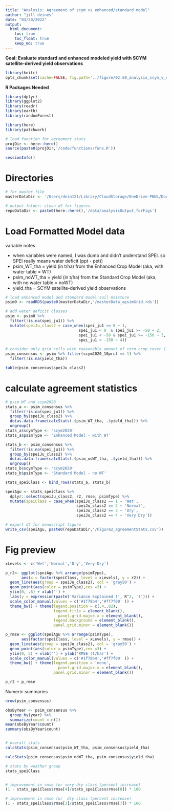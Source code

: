 ```yaml
---
title: "Analysis: Agreement of scym vs enhanced/standard model"
author: "jill deines"
date: "03/20/2022"
output: 
  html_document:
    toc: true
    toc_float: true
    keep_md: true
---
```


**Goal: Evaluate standard and enhanced modeled yield with SCYM satellite-derived yield observations**


```r
library(knitr)
opts_chunk$set(cache=FALSE, fig.path='../figure/02.50_analysis_scym_v_cropModels/')
```

**R Packages Needed**

```r
library(dplyr)
library(ggplot2)
library(readr)
library(earth)
library(randomForest)

library(here)
library(patchwork)

# load function for agreement stats
projDir <- here::here()
source(paste0(projDir,'/code/functions/funs.R'))

sessionInfo()
```

# Directories

```r
# for master file
masterDataDir <- '/Users/dein121/Library/CloudStorage/OneDrive-PNNL/Documents/projects/2022_compass_GLM/paper_gw_subsidy/data/RepoData'

# output folder: clean df for figures
repoDataDir <- paste0(here::here(),'/data/analysisOutput_forFigs')

```

# Load Formatted Model data

variable notes 

* when variables were named, I was dumb and didn't understand SPEI. so SPEI really means water deficit (ppt - pet))
* psim_WT_tha = yield (in t/ha) from the Enhanced Crop Model (aka, with water table = WT)
* psim_noWT_tha = yield (in t/ha) from the Standard Crop Model (aka, with no water table = noWT)
* yield_tha = SCYM satellite-derived yield observations



```r
# load enhanced model and standard model soil moisture
psim0 <- readRDS(paste0(masterDataDir,'/masterData_apsimGrid.rds'))

# add water deficit classes
psim <- psim0 %>%
  filter(!is.na(spei_ju1)) %>%
  mutate(speiJu_class2 = case_when(spei_ju1 >= 0 ~ 1,
                                spei_ju1 < 0  & spei_ju1 >= -50 ~ 2,
                                spei_ju1 < -50 & spei_ju1 >= -150 ~ 3,
                                spei_ju1 < -150 ~ 4))

# consider only grid cells with reasonable amount of corn crop cover (10%+)
psim_consensus <- psim %>% filter(scym2020_10prct == 1) %>%
  filter(!is.na(yield_tha))

table(psim_consensus$speiJu_class2)
```

# calculate agreement statistics

```r

# psim WT and scym2020
stats_a <- psim_consensus %>% 
  filter(!is.na(spei_ju1)) %>%
  group_by(speiJu_class2) %>%
  do(as.data.frame(calcStats(.$psim_WT_tha, .$yield_tha))) %>%
  ungroup()
stats_a$scymType <- 'scym2020'
stats_a$psimType <- 'Enhanced Model - with WT'

stats_b <- psim_consensus %>% 
  filter(!is.na(spei_ju1)) %>%
  group_by(speiJu_class2) %>%
  do(as.data.frame(calcStats(.$psim_noWT_tha, .$yield_tha))) %>%
  ungroup()
stats_b$scymType <- 'scym2020'
stats_b$psimType <- 'Standard Model - no WT'

stats_speiClass <- bind_rows(stats_a, stats_b)

speiAgu <- stats_speiClass %>%
  dplyr::select(speiJu_class2, r2, rmse, psimType) %>%
  mutate(speiClass = case_when(speiJu_class2 == 1 ~ 'Wet',
                               speiJu_class2 == 2 ~ 'Normal',
                               speiJu_class2 == 3 ~ 'Dry',
                               speiJu_class2 == 4 ~ 'Very Dry'))

# export df for manuscript figure
write_csv(speiAgu, paste0(repoDataDir,'/Figure2_agreementStats.csv'))
```


# Fig preview

```r
xLevels <- c('Wet','Normal','Dry','Very Dry')

p_r2<- ggplot(speiAgu %>% arrange(psimType),
       aes(x = factor(speiClass, level = xLevels), y = r2)) +
  geom_line(aes(group = speiJu_class2), col = 'gray50') +
  geom_point(aes(color = psimType),cex =3) +
  ylim(0, .6) + xlab('') + 
  labs(y = expression(paste('Variance Explained (', R^2, ')'))) +
  scale_color_manual(values = c('#1f78b4','#ff7f00' )) +
  theme_bw() + theme(legend.position = c(.4,.82),
                     legend.title = element_blank(),
                       panel.grid.major.x = element_blank(),
                     legend.background = element_blank(),
                     panel.grid.minor = element_blank()) 

p_rmse <- ggplot(speiAgu %>% arrange(psimType),
       aes(factor(speiClass, level = xLevels), y = rmse)) +
  geom_line(aes(group = speiJu_class2), col = 'gray50') +
  geom_point(aes(color = psimType),cex =3) +
  ylim(0, 5) + xlab('') + ylab('RMSE (t/ha)') +
  scale_color_manual(values = c('#1f78b4','#ff7f00' )) +
  theme_bw() + theme(legend.position = 'none',
                       panel.grid.major.x = element_blank(),
                     panel.grid.minor = element_blank()) 

p_r2 + p_rmse
```


Numeric summaries

```r
nrow(psim_consensus)

obsByYear <- psim_consensus %>%
  group_by(year) %>%
  summarize(count = n())
mean(obsByYear$count)
summary(obsByYear$count)


# overall stats
calcStats(psim_consensus$psim_WT_tha, psim_consensus$yield_tha)

calcStats(psim_consensus$psim_noWT_tha, psim_consensus$yield_tha)

# stats by weather group
stats_speiClass


# improvement in rmse for very dry class (percent increase)
(1 - stats_speiClass$rmse[4]/stats_speiClass$rmse[8]) * 100

# improvement in rmse for  dry class (percent increase)
(1 - stats_speiClass$rmse[3]/stats_speiClass$rmse[7]) * 100
```
